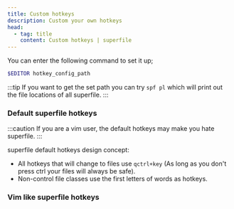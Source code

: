 ```yaml
---
title: Custom hotkeys
description: Custom your own hotkeys
head:
  - tag: title
    content: Custom hotkeys | superfile
---
```



You can enter the following command to set it up;

```bash
$EDITOR hotkey_config_path
```

:::tip
If you want to get the set path you can try `spf pl` which will print out the file locations of all superfile.
:::


### Default superfile hotkeys

:::caution
If you are a vim user, the default hotkeys may make you hate superfile.
:::

superfile default hotkeys design concept:
- All hotkeys that will change to files use `qctrl+key` (As long as you don't press ctrl your files will always be safe).
- Non-control file classes use the first letters of words as hotkeys.

<CodeBlock file="src/superfileConfig/hotkeys.toml" />

### Vim like superfile hotkeys

<CodeBlock file="src/superfileConfig/vimHotkeys.toml" />